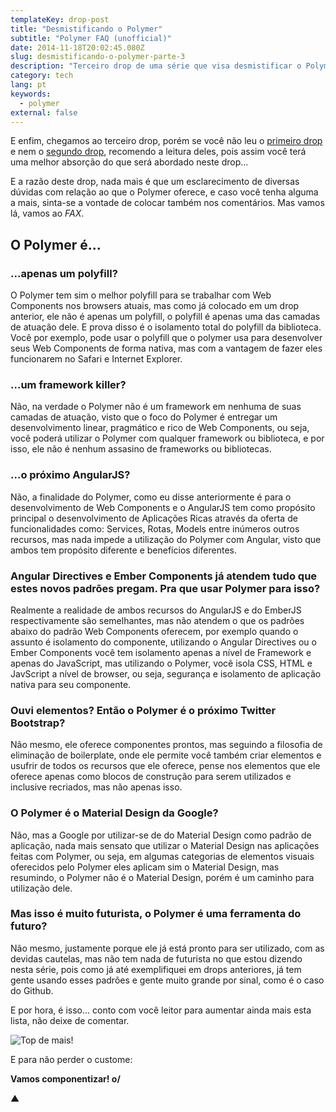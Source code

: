 ```yaml
---
templateKey: drop-post
title: "Desmistificando o Polymer"
subtitle: "Polymer FAQ (unofficial)"
date: 2014-11-18T20:02:45.080Z
slug: desmistificando-o-polymer-parte-3
description: "Terceiro drop de uma série que visa desmistificar o Polymer."
category: tech
lang: pt
keywords:
  - polymer
external: false
---
```


E enfim, chegamos ao terceiro drop, porém se você não leu o [primeiro drop](https://betomuniz.com/blog/desmistificando-o-polymer-parte-1/) e nem o [segundo drop](https://betomuniz.com/blog/desmistificando-o-polymer-parte-2/), recomendo a leitura deles, pois assim você terá uma melhor absorção do que será abordado neste drop...

E a razão deste drop, nada mais é que um esclarecimento de diversas dúvidas com relação ao que o Polymer oferece, e caso você tenha alguma a mais, sinta-se a vontade de colocar também nos comentários. Mas vamos lá, vamos ao _FAX_.

## O Polymer é...

### ...apenas um polyfill?

O Polymer tem sim o melhor polyfill para se trabalhar com Web Components nos browsers atuais, mas como já colocado em um drop anterior, ele não é apenas um polyfill, o polyfill é apenas uma das camadas de atuação dele. E prova disso é o isolamento total do polyfill da biblioteca. Você por exemplo, pode usar o polyfill que o polymer usa para desenvolver seus Web Components de forma nativa, mas com a vantagem de fazer eles funcionarem no Safari e Internet Explorer.

### ...um framework killer?

Não, na verdade o Polymer não é um framework em nenhuma de suas camadas de atuação, visto que o foco do Polymer é entregar um desenvolvimento linear, pragmático e rico de Web Components, ou seja, você poderá utilizar o Polymer com qualquer framework ou biblioteca, e por isso, ele não é nenhum assasino de frameworks ou bibliotecas.

### ...o próximo AngularJS?

Não, a finalidade do Polymer, como eu disse anteriormente é para o desenvolvimento de Web Components e o AngularJS tem como propósito principal o desenvolvimento de Aplicações Ricas através da oferta de funcionalidades como: Services, Rotas, Models entre inúmeros outros recursos, mas nada impede a utilização do Polymer com Angular, visto que ambos tem propósito diferente e benefícios diferentes.

### Angular Directives e Ember Components já atendem tudo que estes novos padrões pregam. Pra que usar Polymer para isso?

Realmente a realidade de ambos recursos do AngularJS e do EmberJS respectivamente são semelhantes, mas não atendem o que os padrões abaixo do padrão Web Components oferecem, por exemplo quando o assunto é isolamento do componente, utilizando o Angular Directives ou o Ember Components você tem isolamento apenas a nível de Framework e apenas do JavaScript, mas utilizando o Polymer, você isola CSS, HTML e JavScript a nível de browser, ou seja, segurança e isolamento de aplicação nativa para seu componente.

### Ouvi elementos? Então o Polymer é o próximo Twitter Bootstrap?

Não mesmo, ele oferece componentes prontos, mas seguindo a filosofia de eliminação de boilerplate, onde ele permite você também criar elementos e usufrir de todos os recursos que ele oferece, pense nos elementos que ele oferece apenas como blocos de construção para serem utilizados e inclusive recriados, mas não apenas isso.

### O Polymer é o Material Design da Google?

Não, mas a Google por utilizar-se de do Material Design como padrão de aplicação, nada mais sensato que utilizar o Material Design nas aplicações feitas com Polymer, ou seja, em algumas categorias de elementos visuais oferecidos pelo Polymer eles aplicam sim o Material Design, mas resumindo, o Polymer não é o Material Design, porém é um caminho para utilização dele.

### Mas isso é muito futurista, o Polymer é uma ferramenta do futuro?

Não mesmo, justamente porque ele já está pronto para ser utilizado, com as devidas cautelas, mas não tem nada de futurista no que estou dizendo nesta série, pois como já até exemplifiquei em drops anteriores, já tem gente usando esses padrões e gente muito grande por sinal, como é o caso do Github.

E por hora, é isso... conto com você leitor para aumentar ainda mais esta lista, não deixe de comentar.

![Top de mais!](https://cldup.com/uLAiz_kWLn.gif)

E para não perder o custome:

**Vamos componentizar! o/**

▲
